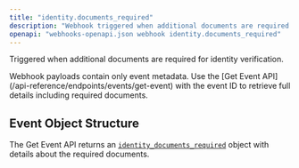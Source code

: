 ```yaml
---
title: "identity.documents_required"
description: "Webhook triggered when additional documents are required for identity verification"
openapi: "webhooks-openapi.json webhook identity.documents_required"
---
```


Triggered when additional documents are required for identity verification.

<Note>
Webhook payloads contain only event metadata. Use the [Get Event API](/api-reference/endpoints/events/get-event) with the event ID to retrieve full details including required documents.
</Note>

## Event Object Structure

The Get Event API returns an [`identity_documents_required`](/api-reference/events/identity-documents-required-object) object with details about the required documents.


